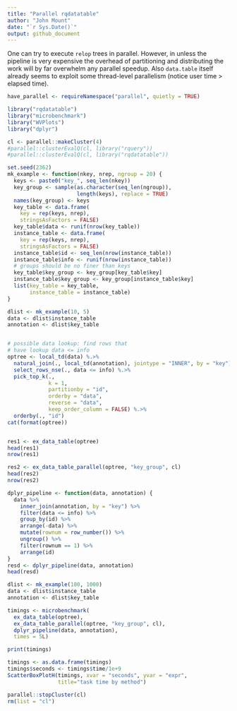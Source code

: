 ```yaml
---
title: "Parallel rqdatatable"
author: "John Mount"
date: "`r Sys.Date()`"
output: github_document
---
```


One can try to execute `relop` trees in parallel. However, in unless the pipeline is very expensive
the overhead of partitioning and distributing the work will by far overwhelm any parallel speedup.
Also `data.table` itself already seems to exploit some thread-level parallelism (notice user time > elapsed time).

```r
have_parallel <- requireNamespace("parallel", quietly = TRUE)
```

```r
library("rqdatatable")
library("microbenchmark")
library("WVPlots")
library("dplyr")

cl <- parallel::makeCluster(4)
#parallel::clusterEvalQ(cl, library("rquery"))
#parallel::clusterEvalQ(cl, library("rqdatatable"))

set.seed(2362)
mk_example <- function(nkey, nrep, ngroup = 20) {
  keys <- paste0("key_", seq_len(nkey))
  key_group <- sample(as.character(seq_len(ngroup)), 
                      length(keys), replace = TRUE)
  names(key_group) <- keys
  key_table <- data.frame(
    key = rep(keys, nrep),
    stringsAsFactors = FALSE)
  key_table$data <- runif(nrow(key_table))
  instance_table <- data.frame(
    key = rep(keys, nrep),
    stringsAsFactors = FALSE)
  instance_table$id <- seq_len(nrow(instance_table))
  instance_table$info <- runif(nrow(instance_table))
  # groups should be no finer than keys
  key_table$key_group <- key_group[key_table$key]
  instance_table$key_group <- key_group[instance_table$key]
  list(key_table = key_table,
       instance_table = instance_table)
}

dlist <- mk_example(10, 5)
data <- dlist$instance_table
annotation <- dlist$key_table


# possible data lookup: find rows that
# have lookup data <= info
optree <- local_td(data) %.>%
  natural_join(., local_td(annotation), jointype = "INNER", by = "key") %.>%
  select_rows_nse(., data <= info) %.>%
  pick_top_k(., 
             k = 1,
             partitionby = "id",
             orderby = "data",
             reverse = "data",
             keep_order_column = FALSE) %.>%
  orderby(., "id")
cat(format(optree))


res1 <- ex_data_table(optree)
head(res1)
nrow(res1)

res2 <- ex_data_table_parallel(optree, "key_group", cl)
head(res2)
nrow(res2)

dplyr_pipeline <- function(data, annotation) {
  data %>%
    inner_join(annotation, by = "key") %>%
    filter(data <= info) %>%
    group_by(id) %>%
    arrange(-data) %>%
    mutate(rownum = row_number()) %>%
    ungroup() %>%
    filter(rownum == 1) %>%
    arrange(id)
}
resd <- dplyr_pipeline(data, annotation)
head(resd)

dlist <- mk_example(100, 1000)
data <- dlist$instance_table
annotation <- dlist$key_table

timings <- microbenchmark(
  ex_data_table(optree),
  ex_data_table_parallel(optree, "key_group", cl),
  dplyr_pipeline(data, annotation),
  times = 5L)

print(timings)

timings <- as.data.frame(timings)
timings$seconds <- timings$time/1e+9
ScatterBoxPlotH(timings, xvar = "seconds", yvar = "expr", 
                title="task time by method")

parallel::stopCluster(cl)
rm(list = "cl")
```
